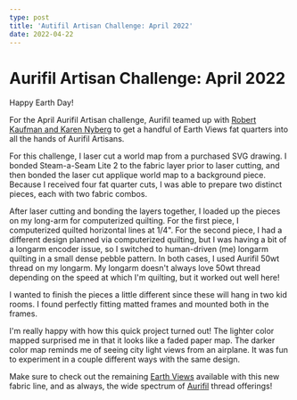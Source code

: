 ```yaml
---
type: post
title: 'Autifil Artisan Challenge: April 2022'
date: 2022-04-22
---
```



# Aurifil Artisan Challenge: April 2022

Happy Earth Day!

<BlogImage
  src="aurifil-artisan-challenge-april-2022-astrid.jpg"
  alt="Astrid - Earth Views"
  width={1000}
  height={667}
/>

For the April Aurifil Artisan challenge, Aurifil teamed up with [Robert Kaufman and Karen Nyberg](https://www.robertkaufman.com/fabrics/earth_views/) to get a handful of Earth Views fat quarters into all the hands of Aurifil Artisans.

For this challenge, I laser cut a world map from a purchased SVG drawing. I bonded Steam-a-Seam Lite 2 to the fabric layer prior to laser cutting, and then bonded the laser cut applique world map to a background piece. Because I received four fat quarter cuts, I was able to prepare two distinct pieces, each with two fabric combos.

<BlogImage src="AH6A2621.jpg" alt="" width={1000} height={667} />

After laser cutting and bonding the layers together, I loaded up the pieces on my long-arm for computerized quilting. For the first piece, I computerized quilted horizontal lines at 1/4". For the second piece, I had a different design planned via computerized quilting, but I was having a bit of a longarm encoder issue, so I switched to human-driven (me) longarm quilting in a small dense pebble pattern. In both cases, I used Aurifil 50wt thread on my longarm. My longarm doesn't always love 50wt thread depending on the speed at which I'm quilting, but it worked out well here!

<BlogImage src="AH6A2636.jpg" alt="" width={1000} height={667} />

I wanted to finish the pieces a little different since these will hang in two kid rooms. I found perfectly fitting matted frames and mounted both in the frames.

<BlogImage src="AH6A2629.jpg" alt="" width={1000} height={667} />

I'm really happy with how this quick project turned out! The lighter color mapped surprised me in that it looks like a faded paper map. The darker color map reminds me of seeing city light views from an airplane. It was fun to experiment in a couple different ways with the same design.

<BlogImage src="AH6A2642.jpg" alt="" width={1000} height={667} />

Make sure to check out the remaining [Earth Views](https://www.robertkaufman.com/fabrics/earth_views/) available with this new fabric line, and as always, the wide spectrum of [Aurifil](https://www.aurifil.com/) thread offerings!
